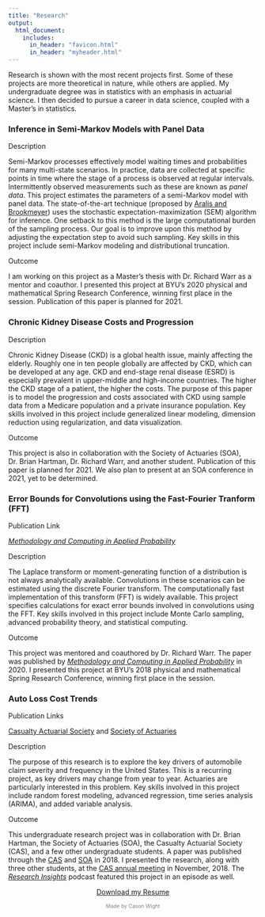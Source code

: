 ```yaml
---
title: "Research"
output: 
  html_document:
    includes:
      in_header: "favicon.html" 
      in_header: "myheader.html"
---
```


<!-- Global site tag (gtag.js) - Google Analytics -->
<script async src="https://www.googletagmanager.com/gtag/js?id=G-96P79DKY2K"></script>
<script>
  window.dataLayer = window.dataLayer || [];
  function gtag(){dataLayer.push(arguments);}
  gtag('js', new Date());

  gtag('config', 'G-96P79DKY2K');
</script>

Research is shown with the most recent projects first. Some of these projects are more theoretical in nature, while others are applied. My undergraduate degree was in statistics with an emphasis in actuarial science. I then decided to pursue a career in data science, coupled with a Master's in statistics.

###  Inference in Semi-Markov Models with Panel Data  
:::: {.col-md-12}
::: {.col-md-1}
Description
:::
::: {.col-md-11}
Semi-Markov processes effectively model waiting times and probabilities for many multi-state scenarios.  In practice, data are collected at specific points in time where the stage of a process is observed at regular intervals. Intermittently observed measurements such as these are known as *panel data*. This project estimates the parameters of a semi-Markov model with panel data. The state-of-the-art technique (proposed by <a href="https://journals.sagepub.com/doi/full/10.1177/0962280217736342" target="_blank">Aralis and Brookmeyer</a>) uses the stochastic expectation-maximization (SEM) algorithm for inference. One setback to this method is the large computational burden of the sampling process. Our goal is to improve upon this method by adjusting the expectation step to avoid such sampling. Key skills in this project include semi-Markov modeling and distributional truncation.
:::
::::

:::: {.col-md-12}
::: {.col-md-1}
Outcome
:::
::: {.col-md-11}
I am working on this project as a Master's thesis with Dr. Richard Warr as a mentor and coauthor. I presented this project at BYU's 2020 physical and mathematical Spring Research Conference, winning first place in the session. Publication of this paper is planned for 2021.   
:::
::::
  
###  Chronic Kidney Disease Costs and Progression  
:::: {.col-md-12}
::: {.col-md-1}
Description
:::
::: {.col-md-11}
Chronic Kidney Disease (CKD) is a global health issue, mainly affecting the elderly. Roughly one in ten people globally are affected by CKD, which can be developed at any age. CKD and end-stage renal disease (ESRD) is especially prevalent in upper-middle and high-income countries. The higher the CKD stage of a patient, the higher the costs. The purpose of this paper is to model the progression and costs associated with CKD using sample data from a Medicare population and a private insurance population. Key skills involved in this project include generalized linear modeling, dimension reduction using regularization, and data visualization.
:::
::::

:::: {.col-md-12}
::: {.col-md-1}
Outcome
:::
::: {.col-md-11}
This project is also in collaboration with the Society of Actuaries (SOA), Dr. Brian Hartman, Dr. Richard Warr, and another student. Publication of this paper is planned for 2021. We also plan to present at an SOA conference in 2021, yet to be determined.
:::
::::
  
###  Error Bounds for Convolutions using the Fast-Fourier Tranform (FFT)  
:::: {.col-md-12}
::: {.col-md-1}
Publication Link
:::
::: {.col-md-11}
<a href="https://link.springer.com/article/10.1007/s11009-019-09739-z" target="_blank">*Methodology and Computing in Applied Probability*</a>
:::
::::

:::: {.col-md-12}
::: {.col-md-1}
Description
:::
::: {.col-md-11}
The Laplace transform or moment-generating function of a distribution is not always analytically available. Convolutions in these scenarios can be estimated using the discrete Fourier transform. The computationally fast implementation of this transform (FFT) is widely available. This project specifies calculations for exact error bounds involved in convolutions using the FFT. Key skills involved in this project include Monte Carlo sampling, advanced probability theory, and statistical computing.
:::
::::

:::: {.col-md-12}
::: {.col-md-1}
Outcome
:::
::: {.col-md-11}
This project was mentored and coauthored by Dr. Richard Warr. The paper was published by <a href="https://link.springer.com/article/10.1007/s11009-019-09739-z" target="_blank">*Methodology and Computing in Applied Probability*</a> in 2020. I presented this project at BYU's 2018 physical and mathematical Spring Research Conference, winning first place in the session.
:::
::::

  
###  Auto Loss Cost Trends  
:::: {.col-md-12}
::: {.col-md-1}
Publication Links
:::
::: {.col-md-11}
<a href="https://www.casact.org/press/index.cfm?fa=viewArticle&articleID=4174" target="_blank">Casualty Actuarial Society</a> and <a href="https://www.soa.org/resources/research-reports/2018/auto-loss-cost-trends/" target="_blank">Society of Actuaries</a>
:::
::::

:::: {.col-md-12}
::: {.col-md-1}
Description
:::
::: {.col-md-11}
The purpose of this research is to explore the key drivers of automobile claim severity and frequency in the United States. This is a recurring project, as key drivers may change from year to year. Actuaries are particularly interested in this problem. Key skills involved in this project include random forest modeling, advanced regression, time series analysis (ARIMA), and added variable analysis. 
:::
::::

:::: {.col-md-12}
::: {.col-md-1}
Outcome
:::
::: {.col-md-11}
This undergraduate research project was in collaboration with Dr. Brian Hartman, the Society of Actuaries (SOA), the Casualty Actuarial Society (CAS), and a few other undergraduate students. A paper was published through the <a href="https://www.casact.org/press/index.cfm?fa=viewArticle&articleID=4174" target="_blank">CAS</a> and <a href="https://www.soa.org/resources/research-reports/2018/auto-loss-cost-trends/" target="_blank">SOA</a> in 2018. I presented the research, along with three other students, at the <a href="https://www.pathlms.com/cas/events/1380" target="_blank">CAS annual meeting</a> in November, 2018. The <a href="https://www.stitcher.com/show/research-insights-a-society-of-actuaries-podcast/episode/research-insights-auto-loss-cost-trends-55030097" target="_blank">*Research Insights*</a> podcast featured this project in an episode as well.
:::
::::

<link rel="stylesheet" href="https://cdnjs.cloudflare.com/ajax/libs/font-awesome/4.7.0/css/font-awesome.min.css">
  
<p style="text-align: center;">
    <a href="mailto:cason.wight@gmail.com?subject = Feedback&body = Message" target="_blank" class="fa fa-send fa-lg fa-fw"></a>
    <a href="https://www.linkedin.com/in/casonwight/" target="_blank" class="fa fa-linkedin fa-lg fa-fw"></a>
    <a href="https://github.com/casonwight" target="_blank" class="fa fa-github fa-lg fa-fw"></a>
</p>

<a href="Resume 2020.pdf" download target="_blank"><p style="text-align:center">Download my Resume</p></a>
<p style="text-align:center; font-size:75%; color:grey">Made by Cason Wight</p>